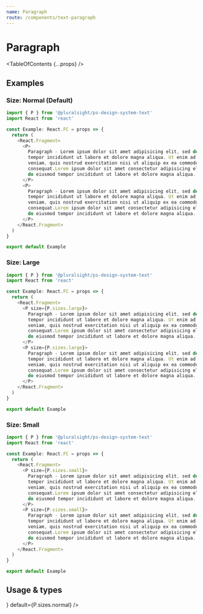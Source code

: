```yaml
---
name: Paragraph
route: /components/text-paragraph
---
```



# Paragraph

<TableOfContents {...props} />

## Examples

### Size: Normal (Default)

```typescript
import { P } from '@pluralsight/ps-design-system-text'
import React from 'react'

const Example: React.FC = props => {
  return (
    <React.Fragment>
      <P>
        Paragraph - Lorem ipsum dolor sit amet adipisicing elit, sed do eiusmod
        tempor incididunt ut labore et dolore magna aliqua. Ut enim ad minim
        veniam, quis nostrud exercitation nisi ut aliquip ex ea commodo
        consequat.Lorem ipsum dolor sit amet consectetur adipisicing elit, sed
        do eiusmod tempor incididunt ut labore et dolore magna aliqua.
      </P>
      <P>
        Paragraph - Lorem ipsum dolor sit amet adipisicing elit, sed do eiusmod
        tempor incididunt ut labore et dolore magna aliqua. Ut enim ad minim
        veniam, quis nostrud exercitation nisi ut aliquip ex ea commodo
        consequat.Lorem ipsum dolor sit amet consectetur adipisicing elit, sed
        do eiusmod tempor incididunt ut labore et dolore magna aliqua.
      </P>
    </React.Fragment>
  )
}

export default Example
```

### Size: Large

```typescript
import { P } from '@pluralsight/ps-design-system-text'
import React from 'react'

const Example: React.FC = props => {
  return (
    <React.Fragment>
      <P size={P.sizes.large}>
        Paragraph - Lorem ipsum dolor sit amet adipisicing elit, sed do eiusmod
        tempor incididunt ut labore et dolore magna aliqua. Ut enim ad minim
        veniam, quis nostrud exercitation nisi ut aliquip ex ea commodo
        consequat.Lorem ipsum dolor sit amet consectetur adipisicing elit, sed
        do eiusmod tempor incididunt ut labore et dolore magna aliqua.
      </P>
      <P size={P.sizes.large}>
        Paragraph - Lorem ipsum dolor sit amet adipisicing elit, sed do eiusmod
        tempor incididunt ut labore et dolore magna aliqua. Ut enim ad minim
        veniam, quis nostrud exercitation nisi ut aliquip ex ea commodo
        consequat.Lorem ipsum dolor sit amet consectetur adipisicing elit, sed
        do eiusmod tempor incididunt ut labore et dolore magna aliqua.
      </P>
    </React.Fragment>
  )
}

export default Example
```

### Size: Small

```typescript
import { P } from '@pluralsight/ps-design-system-text'
import React from 'react'

const Example: React.FC = props => {
  return (
    <React.Fragment>
      <P size={P.sizes.small}>
        Paragraph - Lorem ipsum dolor sit amet adipisicing elit, sed do eiusmod
        tempor incididunt ut labore et dolore magna aliqua. Ut enim ad minim
        veniam, quis nostrud exercitation nisi ut aliquip ex ea commodo
        consequat.Lorem ipsum dolor sit amet consectetur adipisicing elit, sed
        do eiusmod tempor incididunt ut labore et dolore magna aliqua.
      </P>
      <P size={P.sizes.small}>
        Paragraph - Lorem ipsum dolor sit amet adipisicing elit, sed do eiusmod
        tempor incididunt ut labore et dolore magna aliqua. Ut enim ad minim
        veniam, quis nostrud exercitation nisi ut aliquip ex ea commodo
        consequat.Lorem ipsum dolor sit amet consectetur adipisicing elit, sed
        do eiusmod tempor incididunt ut labore et dolore magna aliqua.
      </P>
    </React.Fragment>
  )
}

export default Example
```

## Usage & types

<Usage
  install="npm install @pluralsight/ps-design-system-text"
  import="import { P } from '@pluralsight/ps-design-system-text'"
  packageName="text"
  version={props.version}
/>

<TypesTable>
  <TypesProp
    name="size"
    type={<TypesEnum enum={P.sizes} />}
    default={P.sizes.normal}
  />
  <TypesProp name="children" type="React.ReactNode" />
</TypesTable>
